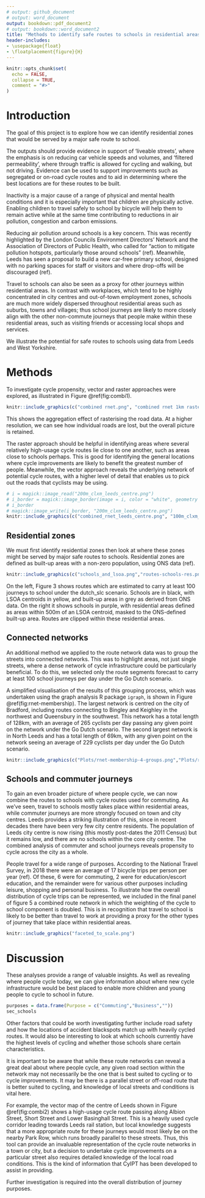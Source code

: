```yaml
---
# output: github_document
# output: word_document
output: bookdown::pdf_document2
# output: bookdown::word_document2
title: "Methods to identify safe routes to schools in residential areas"
header-includes: 
- \usepackage{float} 
- \floatplacement{figure}{H}
---
```


<!-- README.md is generated from README.Rmd. Please edit that file -->

```r
knitr::opts_chunk$set(
  echo = FALSE,
  collapse = TRUE,
  comment = "#>"
)
```

# Introduction

<!-- badges: start -->
<!-- badges: end -->

The goal of this project is to explore how we can identify residential zones that would be served by a major safe route to school.

The outputs should provide evidence in support of 'liveable streets', where the emphasis is on reducing car vehicle speeds and volumes, and 'filtered permeability', where through traffic is allowed for cycling and walking, but not driving. Evidence can be used to support improvements such as segregated or on-road cycle routes and to aid in determining where the best locations are for these routes to be built.

Inactivity is a major cause of a range of physical and mental health conditions and it is especially important that children are physically active. Enabling children to travel safely to school by bicycle will help them to remain active while at the same time contributing to reductions in air pollution, congestion and carbon emissions.

Reducing air pollution around schools is a key concern. This was recently highlighted by the London Councils Environment Directors' Network and the Association of Directors of Public Health, who called for "action to mitigate pollution hotspots, particularly those around schools" (ref). Meanwhile, Leeds has seen a proposal to build a new car-free primary school, designed with no parking spaces for staff or visitors and where drop-offs will be discouraged (ref). 

Travel to schools can also be seen as a proxy for other journeys within residential areas. In contrast with workplaces, which tend to be highly concentrated in city centres and out-of-town employment zones, schools are much more widely dispersed throughout residential areas such as suburbs, towns and villages; thus school journeys are likely to more closely align with the other non-commute journeys that people make within these residential areas, such as visiting friends or accessing local shops and services. 

We illustrate the potential for safe routes to schools using data from Leeds and West Yorkshire.

# Methods

To investigate cycle propensity, vector and raster approaches were explored, as illustrated in Figure \@ref(fig:combi1).

```r
knitr::include_graphics(c("combined rnet.png", "combined rnet 1km raster.png"))
```

This shows the aggregation effect of rasterising the road data.
At a higher resolution, we can see how individual roads are lost, but the overall picture is retained.

The raster approach should be helpful in identifying areas where several relatively high-usage cycle routes lie close to one another, such as areas close to schools perhaps. This is good for identifying the general locations where cycle improvements are likely to benefit the greatest number of people. Meanwhile, the vector approach reveals the underlying network of potential cycle routes, with a higher level of detail that enables us to pick out the roads that cyclists may be using. 

```r
# i = magick::image_read("200m_clxm_leeds_centre.png")
# i_border = magick::image_border(image = i, color = "white", geometry = "10x10")
# i_border
# magick::image_write(i_border, "200m_clxm_leeds_centre.png")
knitr::include_graphics(c("combined_rnet_leeds_centre.png", "100m_clxm_leeds_centre.png", "200m_clxm_leeds_centre.png"))
```

## Residential zones

We must first identify residential zones then look at where these zones might be served by major safe routes to schools. Residential zones are defined as built-up areas with a non-zero population, using ONS data (ref). 

```r
knitr::include_graphics(c("schools_and_lsoa.png","routes-schools-res.png"))
```

On the left, Figure 3 shows routes which are estimated to carry at least 100 journeys to school under the dutch_slc scenario. Schools are in black, with LSOA centroids in yellow, and built-up areas in grey as derived from ONS data. On the right it shows schools in purple, with residential areas defined as areas within 500m of an LSOA centroid, masked to the ONS-defined built-up area. Routes are clipped within these residential areas.


## Connected networks

An additional method we applied to the route network data was to group the streets into connected networks.
This was to highlight areas, not just single streets, where a dense network of cycle infrastructure could be particularly beneficial. To do this, we selected only the route segments forecast to carry at least 100 school journeys per day under the Go Dutch scenario.

A simplified visualisation of the results of this grouping process, which was undertaken using the graph analysis R package `igraph`, is shown in Figure \@ref(fig:rnet-membership). The largest network is centred on the city of Bradford, including routes connecting to Bingley and Keighley in the northwest and Queensbury in the southwest. This network has a total length of 128km, with an average of 265 cyclists per day passing any given point on the network under the Go Dutch scenario. The second largest network is in North Leeds and has a total length of 69km, with any given point on the network seeing an average of 229 cyclists per day under the Go Dutch scenario.

```r
knitr::include_graphics(c("Plots/rnet-membership-4-groups.png","Plots/rnet-group2.png"))
```

## Schools and commuter journeys

To gain an even broader picture of where people cycle, we can now combine the routes to schools with cycle routes used for commuting. As we've seen, travel to schools mostly takes place within residential areas, while commuter journeys are more strongly focused on town and city centres. Leeds provides a striking illustration of this, since in recent decades there have been very few city centre residents. The population of Leeds city centre is now rising (this mostly post-dates the 2011 Census) but it remains low, and there are no schools within the core city centre. The combined analysis of commuter and school journeys reveals propensity to cycle across the city as a whole.

People travel for a wide range of purposes. According to the National Travel Survey, in 2018 there were an average of 17 bicycle trips per person per year (ref). Of these, 6 were for commuting, 2 were for education/escort education, and the remainder were for various other purposes including leisure, shopping and personal business. To illustrate how the overall distribution of cycle trips can be represented, we included in the final panel of figure 5 a combined route network in which the weighting of the cycle to school component is doubled. This is in recognition that travel to school is likely to be better than travel to work at providing a proxy for the other types of journey that take place within residential areas.  

``` r
knitr::include_graphics("faceted_to_scale.png")
```

# Discussion

These analyses provide a range of valuable insights. As well as revealing where people cycle today, we can give information about where new cycle infrastructure would be best placed to enable more children and young people to cycle to school in future. 

```r
purposes = data.frame(Purpose = c("Commuting","Business",""))
sec_schools
```

Other factors that could be worth investigating further include road safety and how the locations of accident blackspots match up with heavily cycled routes. It would also be interesting to look at which schools currently have the highest levels of cycling and whether those schools share certain characteristics.

It is important to be aware that while these route networks can reveal a great deal about where people cycle, any given road section within the network may not necessarily be the one that is best suited to cycling or to cycle improvements. It may be there is a parallel street or off-road route that is better suited to cycling, and knowledge of local streets and conditions is vital here. 

For example, the vector map of the centre of Leeds shown in Figure \@ref(fig:combi2) shows a high-usage cycle route passing along Albion Street, Short Street and Lower Basinghall Street. This is a heavily used cycle corridor leading towards Leeds rail station, but local knowledge suggests that a more appropriate route for these journeys would most likely be on the nearby Park Row, which runs broadly parallel to these streets. Thus, this tool can provide an invaluable representation of the cycle route networks in a town or city, but a decision to undertake cycle improvements on a particular street also requires detailed knowledge of the local road conditions. This is the kind of information that CyIPT has been developed to assist in providing.

Further investigation is required into the overall distribution of journey purposes. 